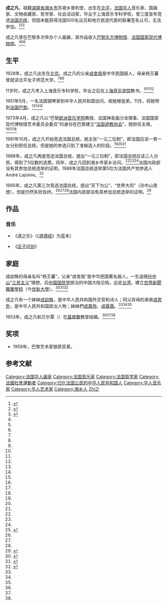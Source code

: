{{Infobox person
| 图像       = 
| 图像说明   = 
| 姓名       = 成之凡
| 英文名     = 
| 原文名     = 
| 本名       = 
| 出生日期   = {{birth year and age|1928}} 
| 出生地     = {{ROC|北平市}}
| 死亡日期   = <!--卒年在前生年在后 {{death date and age|}} 或 {{Death year and age| }} -->
| 死亡地     = 
| 国籍       = {{FRA}}
| 籍贯       = 湖南湘乡
| 别名       = 
| 种族       = 汉族
| 语言       = 法语、英语、汉语
| 母校       = 上海音乐专科学校
| 职业       = 音乐家、国画家、文物收藏家、哲学家、社会活动家
| 活跃时期   = 1951年至今
| 机构       = 
| 研究领域   = [[道教|道教]]、[[水墨画|中国国画]]、[[音乐|音乐]]
| 知名于     = 三度竞选法国总统
| 知名作品   = 《道之乐》<br>《庄子问剑》
| 宗教信仰   = [[罗马天主教|罗马天主教]]
| 配偶       = {{marriage|贝尔覃|1953}} 
| 伴侣       = 
| 子女       = 
| 父母       = 父亲[[成舍我|成舍我]]<br>母亲杨王蕃
| 亲属       = 姐姐[[成幼殊|成幼殊]]<br>弟弟[[成思危|成思危]]
| 呼号       = 
| 受影响于   = 
| 影响于     = 
| 获奖       = {{Awards|award=巴黎艺术家银质奖章 |year=1959年 |title= }}
| 网站       = <!-- {{URL| }} -->
| 签名       = 
}}
'''成之凡'''{{BD|1928年||||catIdx=C成}}，祖籍[[湖南省|湖南省]][[湘乡市|湘乡市]]苏坡乡普利堂，出生在[[北平市|北平]]，[[法国华人|法国华人]]音乐家、国画家、文物收藏家、哲学家、社会活动家，毕业于上海音乐专科学校，曾三度宣布竞选[[法国总统|法国总统]]，但因未能获得法国500名议员和地方民选代表的联署签名认可，无法参加。<ref name="sina">{{cite web |url=http://news.sina.com.cn/richtalk/news/world/9903/031724.html |title=特写：三次竞选法国总统的华裔女人 |date=1999-03-17 |accessdate=2013-11-27 |work=新浪 |archive-date=2019-10-13 |archive-url=https://web.archive.org/web/20191013200342/http://news.sina.com.cn/richtalk/news/world/9903/031724.html |dead-url=no }}</ref><ref name="pig">{{cite web|url=http://www.xxtzb.gov.cn/a/tongzhanshihua/201001%7D/220.html|title=竞选过法国总统的华裔女士成之凡|date=2010-10-20|accessdate=2013-11-27|work=湘乡市统一战线|deadurl=yes|archiveurl=https://web.archive.org/web/20161005180819/http://www.xxtzb.gov.cn/a/tongzhanshihua/201001%7D/220.html|archivedate=2016-10-05}}</ref><ref name="long">{{cite web|url=http://www.china.com.cn/chinese/news/1171481.htm|title=法籍女华人成之凡曾三次参加法国总统竞选(图)|accessdate=2013-11-27|date=2006|work=中国网|archive-date=2016-03-05|archive-url=https://web.archive.org/web/20160305042036/http://www.china.com.cn/chinese/news/1171481.htm|dead-url=no}}</ref>

成之凡曾在巴黎多次举办个人画展，其作品收入[[巴黎东方博物馆|巴黎东方博物馆]]、[[國立現代藝術博物館|法国国家现代博物馆]]。<ref name="sina"/><ref name="pig"/><ref name="long"/>

==生平==
1928年，成之凡出生在[[北京市|北京]]。成之凡的父亲[[成舍我|成舍我]]是中华民国报人，母亲杨王蕃曾就读北平女子师范大学。<ref name="sina"/><ref name="pig"/><ref name="long"/>

11岁时，成之凡考入上海音乐专科学校，毕业之后在[[上海音乐学院|上海音乐学院]]教书。<ref name="sina"/><ref name="pig"/><ref name="long"/>

1951年5月，一名法国钢琴家到中华人民共和国访问，收她做徒弟，11月，将她带到[[法国|法国]][[巴黎|巴黎]]。<ref name="sina"/><ref name="pig"/><ref name="long"/>

1973年4月，成之凡以“巴黎[[欧洲音乐学院|欧洲音乐学院]]教授、法国神圣画沙龙理事、法国国家现代博物馆艺术委员会委员”的身份在巴黎建立“[[法国道教协会|法国道教协会]]”，她担任主席。<ref name="sina"/><ref name="pig"/><ref name="long"/>

1981年10月，成之凡开始竞选法国总统，她主张“一元二位制”，即法国应该一男一女分别担任总统，但是她的参选只到了准候选人的阶段。<ref name="sina"/><ref name="pig"/><ref name="long"/>

1988年，成之凡再度竞选法国总统，提出“一元三位制”，即法国总统应该三人分担，得到了5位数的选票。同年，成之凡回到湘乡市家乡访问。<ref name="sina"/><ref name="pig"/><ref name="long"/>法国内政部没有其参加总统选举的证明，1988年法国总统选举第5位为法国共产党参选人André Lajoinie。<ref name="wiki">{{cite news |url=https://en.wikipedia.org/wiki/French_presidential_election,_1988 |title=1988年法国总统大选结果 |accessdate=2016-10-04 |archive-date=2021-03-22 |archive-url=https://web.archive.org/web/20210322124811/http://en.wikipedia.org/wiki/French_presidential_election,_1988 |dead-url=no }}</ref>

1995年，成之凡第三次竞选法国总统，提出“天下为公”、“世界大同”（孙中山思想），但是仍然失败告终。<ref name="sina"/><ref name="pig"/><ref name="long"/>法国内政部没有其参加总统选举的证明。<ref name="wiki2">{{cite news|url=https://en.wikipedia.org/wiki/French_presidential_election,_1995|title=1995年法国总统大选结果|accessdate=2016-10-04|archive-date=2021-03-22|archive-url=https://web.archive.org/web/20210322115345/http://en.wikipedia.org/wiki/French_presidential_election,_1995|dead-url=no}}</ref>

==作品==
===音乐===
*《道之乐》（《[[道德经|道德经]]》为蓝本）

*《[[庄子|庄子问剑]]》

==家庭==
成幼殊的母亲名叫“杨王蕃”，父亲“成舍我”是中华民国著名报人，一生追随[[孙中山|孙中山]]“[[三民主义|三民主义]]”理想，后[[中国国民党|中国国民党]]统治的中国大陆沦陷，远走[[台湾|台湾]]，建立[[世界新聞職業學校|世界新聞職業學校]]（今[[世新大學|世新大學]]）。<ref name="lion">{{cite journal | author1 =崔述伟 | title =《成幼殊：诗歌伴随我一生》| journal =《老年人》 | volume =4 | year =2012 | pages =24-26 | ISSN =1007-2616}}</ref><ref name="cat">{{cite web |url=http://news.hexun.com/2010-03-10/122924725.html |title=成舍我与成露茜 父女独立报人的一个世纪 |date=2010-03-10 |accessdate=2013-11-27 |work=和讯 |archive-url=https://web.archive.org/web/20131203032328/http://news.hexun.com/2010-03-10/122924725.html |archive-date=2013-12-03 |dead-url=yes }}</ref><ref name="ten">{{cite web|url=http://news.qq.com/a/20100311/003284.htm|title=成舍我与成露茜：独立报人的一个世纪|accessdate=2013-11-27|date=2010-03-11|work=腾讯网|archive-date=2019-12-09|archive-url=https://web.archive.org/web/20191209065143/https://news.qq.com/a/20100311/003284.htm|dead-url=no}}</ref>

成之凡有一个妹妹[[成幼殊|成幼殊]]，是中华人民共和国外交官和诗人；同父异母的弟弟[[成思危|成思危]]，是中华人民共和国政治人物；妹妹們[[成嘉玲|成嘉玲]]、[[成露茜|成露茜]]。<ref name="lion"/><ref name="cat"/><ref name="ten"/>

1953年，成之凡和贝尔覃（{{lang|en|Philipie Bertrand}}）在[[基督教|基督教]]教堂结婚。<ref name="sina"/><ref name="pig"/><ref name="long"/>

==奖项==
*1959年，巴黎艺术家银质奖章。

==参考文献==
{{reflist}}

{{成舍我家系}}
{{Authority control}}
{{DEFAULTSORT:Cheng成}}
[[Category:法国华人画家|Category:法国华人画家]]
[[Category:法国音乐家|Category:法国音乐家]]
[[Category:法国哲学家|Category:法国哲学家]]
[[Category:法國社會運動者|Category:法國社會運動者]]
[[Category:归化法国公民的中华人民共和国人|Category:归化法国公民的中华人民共和国人]]
[[Category:华人音乐家|Category:华人音乐家]]
[[Category:华人艺术家|Category:华人艺术家]]
[[Category:湘乡人|Category:湘乡人]]
[[Category:成姓|Zhi之]]